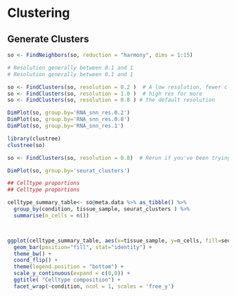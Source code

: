 # Clustering{#clustering}

## Generate Clusters

```r
so <- FindNeighbors(so, reduction = "harmony", dims = 1:15)
```

```r
# Resolution generally between 0.1 and 1
# Resolution generally between 0.1 and 1

so <- FindClusters(so, resolution = 0.2 )  # A low resolution, fewer clusters
so <- FindClusters(so, resolution = 1.0 )  # high res for more
so <- FindClusters(so, resolution = 0.8 ) # the default resolution  
```

```r
DimPlot(so, group.by='RNA_snn_res.0.2')
DimPlot(so, group.by='RNA_snn_res.0.8')
DimPlot(so, group.by='RNA_snn_res.1')
```

```r
library(clustree)
clustree(so)
```

```r
so <- FindClusters(so, resolution = 0.8)  # Rerun if you've been trying other resolutions
```

```r
DimPlot(so, group.by='seurat_clusters')
```

```r

## Celltype proportions
## Celltype proportions

celltype_summary_table<- so@meta.data %>% as_tibble() %>%
  group_by(condition, tissue_sample, seurat_clusters ) %>%
  summarise(n_cells = n())



ggplot(celltype_summary_table, aes(x=tissue_sample, y=n_cells, fill=seurat_clusters)) +
  geom_bar(position="fill", stat="identity") +
  theme_bw() +
  coord_flip() +
  theme(legend.position = "bottom") +
  scale_y_continuous(expand = c(0,0)) +
  ggtitle( "Celltype composition") +
  facet_wrap(~condition, ncol = 1, scales = 'free_y')


```

